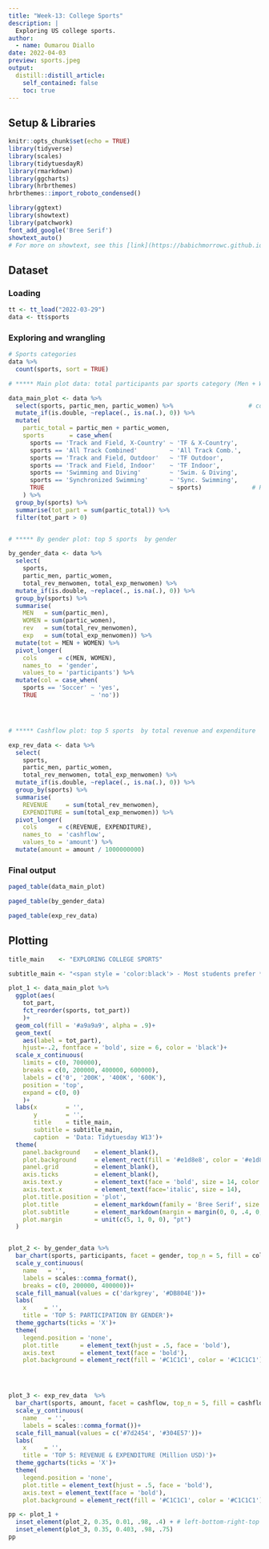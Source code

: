 ```yaml
---
title: "Week-13: College Sports"
description: |
  Exploring US college sports.
author:
  - name: Oumarou Diallo
date: 2022-04-03
preview: sports.jpeg
output:
  distill::distill_article:
    self_contained: false
    toc: true
---
```


## Setup & Libraries

```r
knitr::opts_chunk$set(echo = TRUE)
library(tidyverse)
library(scales)
library(tidytuesdayR)
library(rmarkdown)
library(ggcharts)
library(hrbrthemes)
hrbrthemes::import_roboto_condensed()

library(ggtext)
library(showtext)
library(patchwork)
font_add_google('Bree Serif')
showtext_auto()
# For more on showtext, see this [link](https://babichmorrowc.github.io/post/2019-10-11-google-fonts/) or this [link](https://cran.r-project.org/web/packages/showtext/vignettes/introduction.html)

```


## Dataset

### Loading
```r
tt <- tt_load("2022-03-29")
data <- tt$sports
```

### Exploring and wrangling 

```r
# Sports categories
data %>% 
  count(sports, sort = TRUE)  
```


```r
# ***** Main plot data: total participants par sports category (Men + Women)

data_main_plot <- data %>% 
  select(sports, partic_men, partic_women) %>%                     # cols of interest
  mutate_if(is.double, ~replace(., is.na(.), 0)) %>% 
  mutate(
    partic_total = partic_men + partic_women,
    sports       = case_when(
      sports == 'Track and Field, X-Country' ~ 'TF & X-Country',
      sports == 'All Track Combined'         ~ 'All Track Comb.',
      sports == 'Track and Field, Outdoor'   ~ 'TF Outdoor',
      sports == 'Track and Field, Indoor'    ~ 'TF Indoor',
      sports == 'Swimming and Diving'        ~ 'Swim. & Diving',
      sports == 'Synchronized Swimming'      ~ 'Sync. Swimming',
      TRUE                                   ~ sports)              # Renaming to shorten categ names before plotting
    ) %>% 
  group_by(sports) %>%
  summarise(tot_part = sum(partic_total)) %>% 
  filter(tot_part > 0)


# ***** By gender plot: top 5 sports  by gender

by_gender_data <- data %>% 
  select(
    sports, 
    partic_men, partic_women, 
    total_rev_menwomen, total_exp_menwomen) %>% 
  mutate_if(is.double, ~replace(., is.na(.), 0)) %>%
  group_by(sports) %>% 
  summarise(
    MEN   = sum(partic_men), 
    WOMEN = sum(partic_women),
    rev   = sum(total_rev_menwomen),
    exp   = sum(total_exp_menwomen)) %>% 
  mutate(tot = MEN + WOMEN) %>% 
  pivot_longer(
    cols      = c(MEN, WOMEN),
    names_to  = 'gender',
    values_to = 'participants') %>% 
  mutate(col = case_when(
    sports == 'Soccer' ~ 'yes', 
    TRUE               ~ 'no'))




# ***** Cashflow plot: top 5 sports  by total revenue and expenditure

exp_rev_data <- data %>% 
  select(
    sports,
    partic_men, partic_women, 
    total_rev_menwomen, total_exp_menwomen) %>% 
  mutate_if(is.double, ~replace(., is.na(.), 0)) %>%
  group_by(sports) %>% 
  summarise(
    REVENUE     = sum(total_rev_menwomen),
    EXPENDITURE = sum(total_exp_menwomen)) %>% 
  pivot_longer(
    cols      = c(REVENUE, EXPENDITURE),
    names_to  = 'cashflow',
    values_to = 'amount') %>% 
  mutate(amount = amount / 1000000000)

```


### Final output

```r
paged_table(data_main_plot)
```


```r
paged_table(by_gender_data)
```


```r
paged_table(exp_rev_data)
```

## Plotting

```r
title_main    <- "EXPLORING COLLEGE SPORTS"

subtitle_main <- "<span style = 'color:black'> - Most students prefer **Combined Track & Field**, **Football**, and **Soccer** with more than </span><span style = 'color:black'>**(400,000)**</span> participants each.<br><span style = 'color:black'> -  **Soccer**</span><span style = 'color:black'> comes in **top 3** for women and **top 4** for men.</span><br><span style = 'color:black'> - Trends for **Revenues** & **Expenses** are similar accross sports.</span>"

plot_1 <- data_main_plot %>% 
  ggplot(aes(
    tot_part,
    fct_reorder(sports, tot_part))
    )+
  geom_col(fill = '#a9a9a9', alpha = .9)+
  geom_text(
    aes(label = tot_part),  
    hjust=-.2, fontface = 'bold', size = 6, color = 'black')+
  scale_x_continuous(
    limits = c(0, 700000),
    breaks = c(0, 200000, 400000, 600000),
    labels = c('0', '200K', '400K', '600K'),
    position = 'top',
    expand = c(0, 0)
    )+
  labs(x        = '', 
       y        = '',
       title    = title_main,
       subtitle = subtitle_main,
       caption  = 'Data: Tidytuesday W13')+
  theme(
    panel.background    = element_blank(),
    plot.background     = element_rect(fill = '#e1d8e8', color = '#e1d8e8'),
    panel.grid          = element_blank(),
    axis.ticks          = element_blank(),
    axis.text.y         = element_text(face = 'bold', size = 14, color = '#010203'),
    axis.text.x         = element_text(face='italic', size = 14),
    plot.title.position = 'plot',
    plot.title          = element_markdown(family = 'Bree Serif', size = 20, color = '#002a77'),
    plot.subtitle       = element_markdown(margin = margin(0, 0, .4, 0, unit = 'cm'), size = 12),
    plot.margin         = unit(c(5, 1, 0, 0), "pt")
  )


plot_2 <- by_gender_data %>% 
  bar_chart(sports, participants, facet = gender, top_n = 5, fill = col)+
  scale_y_continuous(
    name   = '',
    labels = scales::comma_format(),
    breaks = c(0, 200000, 400000))+
  scale_fill_manual(values = c('darkgrey', '#DB804E'))+
  labs(
    x     = '', 
    title = 'TOP 5: PARTICIPATION BY GENDER')+
  theme_ggcharts(ticks = 'X')+
  theme(
    legend.position = 'none',
    plot.title      = element_text(hjust = .5, face = 'bold'),
    axis.text       = element_text(face = 'bold'),
    plot.background = element_rect(fill = '#C1C1C1', color = '#C1C1C1'))




plot_3 <- exp_rev_data  %>% 
  bar_chart(sports, amount, facet = cashflow, top_n = 5, fill = cashflow)+
  scale_y_continuous(
    name   = '',
    labels = scales::comma_format())+
  scale_fill_manual(values = c('#7d2454', '#304E57'))+
  labs(
    x     = '', 
    title = 'TOP 5: REVENUE & EXPENDITURE (Million USD)')+
  theme_ggcharts(ticks = 'X')+
  theme(
    legend.position = 'none',
    plot.title = element_text(hjust = .5, face = 'bold'),
    axis.text = element_text(face = 'bold'),
    plot.background = element_rect(fill = '#C1C1C1', color = '#C1C1C1'))

```


```r
pp <- plot_1 + 
  inset_element(plot_2, 0.35, 0.01, .98, .4) + # left-bottom-right-top
  inset_element(plot_3, 0.35, 0.403, .98, .75) 
pp
```


